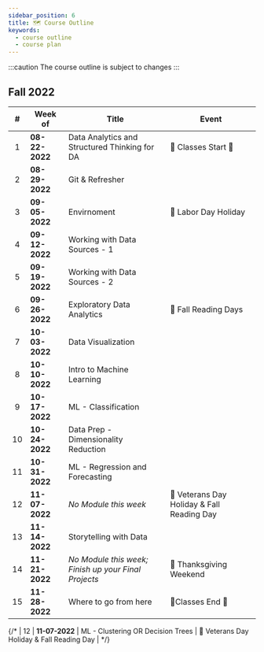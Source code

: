 ```yaml
---
sidebar_position: 6
title: 🗺️ Course Outline
keywords:
  - course outline
  - course plan
---
```


:::caution
The course outline is subject to changes
:::

## Fall 2022

|  #  | Week of        | Title                                                | Event                                      |
| :-: | -------------- | ---------------------------------------------------- | ------------------------------------------ |
|  1  | **08-22-2022** | Data Analytics and Structured Thinking for DA        | 🏁 Classes Start 🚦                        |
|  2  | **08-29-2022** | Git & Refresher                                      |                                            |
|  3  | **09-05-2022** | Envirnoment                                          | 🎉 Labor Day Holiday                       |
|  4  | **09-12-2022** | Working with Data Sources - 1                        |                                            |
|  5  | **09-19-2022** | Working with Data Sources - 2                        |                                            |
|  6  | **09-26-2022** | Exploratory Data Analytics                           | 🎉 Fall Reading Days                       |
|  7  | **10-03-2022** | Data Visualization                                   |                                            |
|  8  | **10-10-2022** | Intro to Machine Learning                            |                                            |
|  9  | **10-17-2022** | ML - Classification                                  |                                            |
| 10  | **10-24-2022** | Data Prep - Dimensionality Reduction                 |                                            |
| 11  | **10-31-2022** | ML - Regression and Forecasting                      |                                            |
| 12  | **11-07-2022** | _No Module this week_                                | 🎉 Veterans Day Holiday & Fall Reading Day |
| 13  | **11-14-2022** | Storytelling with Data                               |                                            |
| 14  | **11-21-2022** | _No Module this week; Finish up your Final Projects_ | 🎉 Thanksgiving Weekend                    |
| 15  | **11-28-2022** | Where to go from here                                | 🚩Classes End 🚦                           |

{/* | 12  | **11-07-2022** | ML - Clustering OR Decision Trees                    | 🎉 Veterans Day Holiday & Fall Reading Day | */}
